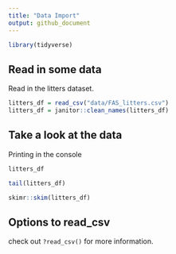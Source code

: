 ```yaml
---
title: "Data Import"
output: github_document
---
```


```r
library(tidyverse)
```

## Read in some data

Read in the litters dataset.

```r
litters_df = read_csv("data/FAS_litters.csv")
litters_df = janitor::clean_names(litters_df)
```

## Take a look at the data 

Printing in the console

```r
litters_df
```

```r
tail(litters_df)
```

```r
skimr::skim(litters_df)
```


## Options to read_csv

check out `?read_csv()` for more information. 






